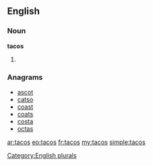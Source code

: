 {{also|TACOS}}
==English==

===Noun===
'''tacos'''

# {{plural of|[[taco]]}}

===Anagrams===
* [[ascot#English|ascot]]
* [[catso#English|catso]]
* [[coast#English|coast]]
* [[coats#English|coats]]
* [[costa#English|costa]]
* [[octas#English|octas]]

[[Category:English plurals]]

[[ar:tacos]]
[[eo:tacos]]
[[fr:tacos]]
[[my:tacos]]
[[simple:tacos]]